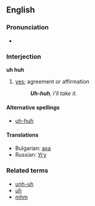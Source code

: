 ==English==

===Pronunciation===
* {{IPA|[ʔʌ̃ˈhʌ̃]}}

===Interjection===
'''uh huh'''

# [[yes]]; agreement or affirmation
#: '''''Uh-huh''', I'll take it.''

====Alternative spellings====
*[[uh-huh]]

====Translations====
*Bulgarian: [[аха]]
*Russian: [[Угу]]

===Related terms===
*[[unh-uh]]
*[[uh]]
*[[mhm]]